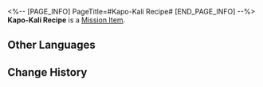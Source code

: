 <%-- [PAGE_INFO]
PageTitle=#Kapo-Kali Recipe#
[END_PAGE_INFO] --%>
{{Item Infobox
|id          = 140109
|image       = Item Kapo-Kali Recipe.png
|type        = Mission Item
|invCategory = Missions
|rarity      = 3
|effect      = 
|description = The king of soft drinks, rough around the edges but good for your buddies &mdash; give 'em the strong kick they deserve.
}}
{{Description|''"A big barrel of pure caramel, a few jumping peas here and there, a handful of fresh canterbury bells, and some interdimensional leaves. Don't forget a drop of Ambergris of Abundance and a few rolls of orchid zest. How much of a kick you want is your choice."''}}
'''Kapo-Kali Recipe''' is a [[Mission Item]].

==Other Languages==
{{Other Languages
|en   = Kapo-Kali Recipe
|zhs  = 卡利白的配方纸
|zht  = 卡利白的配方紙
|ja   = カリパのレシピ
|ko   = 카포 칼리의 레시피
|es   = Receta de la Kapo-Kali
|fr   = Recette du Kapo-kali
|ru   = Рецепт Капо-Кали
|th   = สูตร Kapo-Kali
|vi   = Tờ Công Thức Kapo-Kali
|de   = Rezept von Kapo-Kali
|id   = Lembaran Resep Kapo-Kali
|pt   = Receita de Kapo-Kali
}}

==Change History==
{{Change History|2.0}}